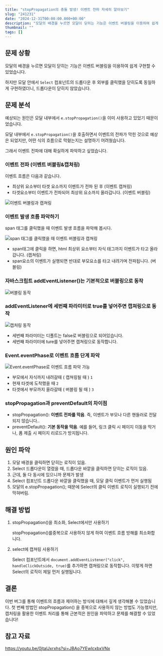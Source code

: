 ```yaml
---
title: "stopPropagation의 충돌 발생! 이벤트 전파 자세히 알아보기"
slug: "241231"
date: "2024-12-31T00:00:00.000+00:00"
description: "모달의 배경을 누르면 모달이 닫히는 기능은 이벤트 버블링을 이용하여 쉽게 구현할 수 있었습니다. 하지만 모달 안에서 `Select` 컴포넌트의 드롭다운 후 외부를 클릭했을 닫히도록 동일하게 구현하였더니,  드롭다운이 닫히지 않았습니다."
thumbnail: ""
tags: []
---
```


## 문제 상황

모달의 배경을 누르면 모달이 닫히는 기능은 이벤트 버블링을 이용하여 쉽게 구현할 수 있었습니다.

하지만 모달 안에서 `Select` 컴포넌트의 드롭다운 후 외부를 클릭했을 닫히도록 동일하게 구현하였더니, 드롭다운이 닫히지 않았습니다.

## 문제 분석

예상되는 원인은 모달 내부에서 `e.stopPropagation()`을 이미 사용하고 있었기 때문이었습니다.

모달 내부에서 `e.stopPropagation()`을 호출하면서 이벤트의 전파가 막힌 것으로 예상은 되었지만, 어떤 식의 흐름으로 막혔는지는 설명하기 어려웠습니다.

그래서 이벤트 전파에 대해 확실하게 파악하고 싶었습니다.

### 이벤트 전파 (이벤트 버블링&캡쳐링)

이벤트 흐름은 다음과 같습니다.

- 최상위 요소부터 타겟 요소까지 이벤트가 전파 된 후 (이벤트 캡쳐링)
- 타겟요소부터 이벤트가 전파되어 최상위 요소까지 올라갑니다. (이벤트 버블링)

![이벤트 버블링과 캡쳐링](https://hyebin-markdown-blog.s3.ap-northeast-2.amazonaws.com/log/2412/1.png)

### 이벤트 발생 흐름 파악하기

span 태그를 클릭했을 때 이벤트 발생 흐름을 파악해 봅시다.

![span 태그를 클릭했을 때 이벤트 버블링과 캡쳐링](https://hyebin-markdown-blog.s3.ap-northeast-2.amazonaws.com/log/2412/2.png)

- span태그에 클릭을 하면, html 최상위 요소부터 자식 태그까지 이벤트가 타고 올라갑니다. (캡쳐링)
- span요소의 이벤트가 실행되면 반대로 부모요소를 타고 내려가며 전파됩니다. (버블링)

### 자바스크립트 addEventListener()는 기본적으로 버블링으로 동작

![버블링 동작](https://hyebin-markdown-blog.s3.ap-northeast-2.amazonaws.com/log/2412/3.png)

### addEventListener에 세번째 파라미터로 true를 넣어주면 캡쳐링으로 동작

![캡처링 동작](https://hyebin-markdown-blog.s3.ap-northeast-2.amazonaws.com/log/2412/4.png)

- 세번째 파라미터는 디폴트는 false로 버블링으로 되어있습니다.
- 세번째 파라미터에 ture를 넣어주면 캡쳐링으로 동작합니다.

### Event.eventPhase로 이벤트 흐름 단계 파악

![Event.eventPhase로 이벤트 흐름 파악 가능](https://hyebin-markdown-blog.s3.ap-northeast-2.amazonaws.com/log/2412/5.png)

- 부모에서 자식까지 내려갈때 ( 캡쳐링될 때 ) `1`
- 현재 타겟에 도착했을 때 `2`
- 타겟에서 부모까지 올라갈때 ( 버블링 될 때 ) `3`

### stopPropagation과 preventDefault의 차이점

- stopPropagation(): **이벤트 전파를 막음**. 즉, 이벤트가 부모나 다른 핸들러로 전달되지 않습니다..
- preventDefault(): **기본 동작을 막음**. 예를 들어, 링크 클릭 시 페이지 이동을 막거나, 폼 제출 시 페이지 리로드가 방지됩니다.

## 원인 파악

1. 모달 배경을 클릭하면 닫히는 로직이 있음.
2. Select 드롭다운이 열렸을 때, 드롭다운 바깥을 클릭하면 닫히는 로직이 있음.
3. 근데, 둘 다 동시에 있으니까 문제가 발생
4. Select 컴포넌트 드롭다운 바깥을 클릭했을 때, 모달 클릭 이벤트가 먼저 실행됨
5. 모달의 e.stopPropagation(); 때문에 Select의 클릭 이벤트 로직이 실행되기 전에 막혀버림.

## 해결 방법

1. stopPropagation()을 최소화, Select에서만 사용하기

   stopPropagation()를중복으로 사용하지 않게 하여 이벤트 흐름 방해를 최소화합니다.

1. select에 캡쳐링 사용하기

   Select 컴포넌트에서 `document.addEventListener("click", handleClickOutside, true)`를 추가하면 캡쳐링으로 동작합니다. 이렇게 하면 Select의 로직이 제일 먼저 실행됩니다.

## 결론

이번 버그를 통해 이벤트의 흐름과 제어하는 방식에 대해서 깊게 생각해볼 수 있었습니다. 첫 번째 방법인 stopPropagation() 을 중복으로 사용하지 않는 방법도 가능했지만, 캡처링을 활용한 이벤트 처리를 통해 근본적은 원인을 파악하고 문제를 해결할 수 있었습니다!

## 참고 자료

https://youtu.be/0jtalJxrxhs?si=JBAo7YEwlcxbxVNx